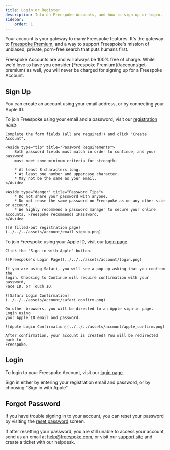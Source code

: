 ```yaml
---
title: Login or Register
description: Info on Freespoke Accounts, and how to sign up or login.
sidebar:
    order: 1
---
```



Your account is your gateway to many Freespoke features. It's the gateway to
[Freespoke Premium](/account/get-premium), and a way to support Freespoke's mission
of unbiased, private, porn-free search that puts humans first.

<Aside type="tip">
  Freespoke Accounts are and will always be 100% free of charge. While we'd love
  to have you consider [Freespoke Premium](/account/get-premium) as well, you
  will never be charged for signing up for a Freespoke Account.
</Aside>

## Sign Up

You can create an account using your email address, or by connecting your Apple ID.

<Tabs>
  <TabItem label="Email Sign Up" icon="email">
    To join Freespoke using your email and a password, visit our <a href="https://freespoke.com/signup" target="_blank">registration page</a>.

    Complete the form fields (all are required!) and click "Create Account".

    <Aside type="tip" title="Password Requirements">
        Both password fields must match in order to continue, and your password
        must meet some minimum criteria for strength:

        * At least 8 characters long.
        * At least one number and uppercase character.
        * May not be the same as your email.
    </Aside>

    <Aside type="danger" title="Password Tips">
        * Do not share your password with anyone.
        * Do not reuse the same password on Freespoke as on any other site or account.
        * We highly recommend a password manager to secure your online accounts. Freespoke recommends 1Password.
    </Aside>

    ![A filled-out registration page](../../../assets/account/email_signup.png)
  </TabItem>
  <TabItem label="Apple ID Sign Up" icon="apple">
    To join Freespoke using your Apple ID, visit our <a href="https://freespoke.com/login" target="_blank">login page</a>.

    Click the "Sign in with Apple" button.

    ![Freespoke's Login Page](../../../assets/account/login.png)

    If you are using Safari, you will see a pop-up asking that you confirm the
    login. Choosing to Continue will require confirmation with your password,
    Face ID, or Touch ID.

    ![Safari Login Confirmation](../../../assets/account/safari_confirm.png)

    On other browsers, you will be directed to an Apple sign-in page. Login using
    your Apple ID email and password.

    ![Apple Login Confirmation](../../../assets/account/apple_confirm.png)

    After confirmation, your account is created! You will be redirected back to
    Freespoke.
  </TabItem>
</Tabs>

## Login

To login to your Freespoke Account, visit our <a href="https://freespoke.com/login" target="_blank">login page</a>.

Sign in either by entering your registration email and password, or by choosing "Sign in with Apple".

## Forgot Password

If you have trouble signing in to your account, you can reset your password by visiting the
<a href="https://accounts.freespoke.com/realms/freespoke/login-actions/reset-credentials?client_id=public" target="_blank">reset password</a>
screen.

If after resetting your password, you are still unable to access your account,
send us an email at help@freespoke.com, or visit our <a href="https://freespoke.com/help" target="_blank">support site</a>
and create a ticket with our helpdesk.